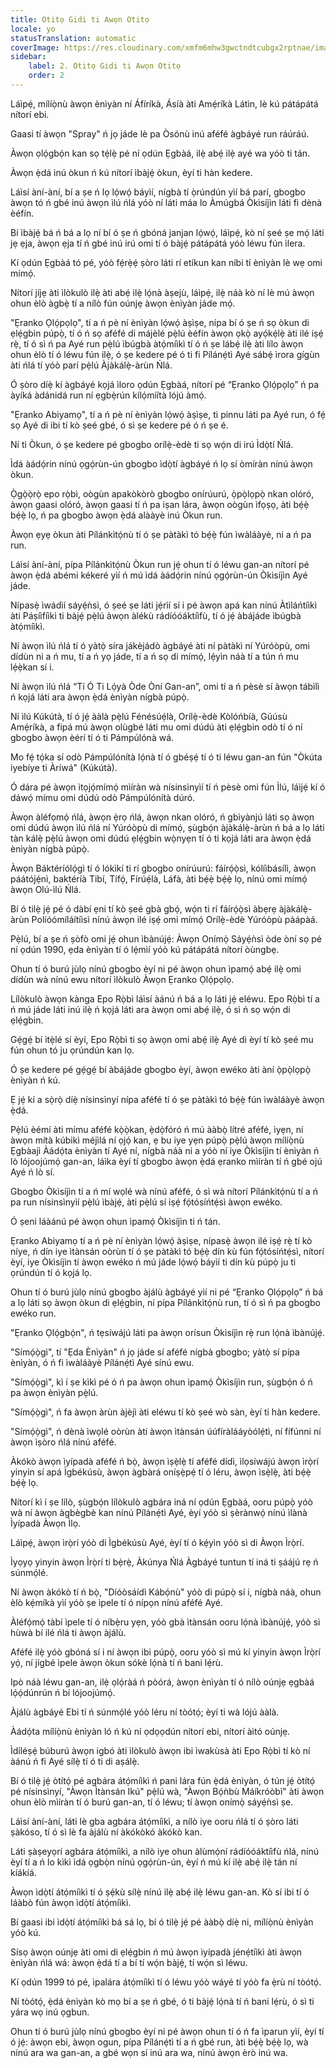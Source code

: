 ```yaml
---
title: Otitọ Gidi ti Awọn Otitọ
locale: yo
statusTranslation: automatic
coverImage: https://res.cloudinary.com/xmfm6mhw3gwctndtcubgx2rptnae/image/upload/v1741354419/small_cover_la_gran_rebelion_28716e29d2.webp
sidebar:
    label: 2. Otitọ Gidi ti Awọn Otitọ
    order: 2
---
```

Láìpẹ́, mílíọ̀nù àwọn ènìyàn ní Áfíríkà, Ásíà àti Amẹ́ríkà Látìn, lè kú pátápátá nítorí ebi.

Gaasi tí àwọn "Spray" ń jọ jáde lè pa Òsónù inú aféfé àgbáyé run ráúráú.

Àwọn ọlọ́gbọ́n kan sọ tẹ́lẹ̀ pé ní ọdún Ẹgbàá, ilẹ̀ abẹ́ ilẹ̀ ayé wa yóò ti tán.

Àwọn ẹ̀dá inú òkun ń kú nítorí ìbàjẹ́ òkun, èyí ti hàn kedere.

Láìsí àní-àní, bí a ṣe ń lọ lọ́wọ́ báyìí, nígbà tí ọ̀rúndún yìí bá parí, gbogbo àwọn tó ń gbé inú àwọn ìlú ńlá yóò ní láti máa lo Àmúgbá Òkìsíjìn láti fi dènà èéfín.

Bí ìbàjẹ́ bá ń bá a lọ ní bí ó ṣe ń gbóná janjan lọ́wọ́, láìpẹ́, kò ní ṣeé ṣe mọ́ láti jẹ ẹja, àwọn ẹja tí ń gbé inú irú omi tí ó bàjẹ́ pátápátá yóò léwu fún ìlera.

Kí ọdún Ẹgbàá tó pé, yóò fẹ́rẹ̀ẹ́ ṣòro láti rí etíkun kan níbi tí ènìyàn lè wẹ omi mímọ́.

Nítorí jíjẹ àti ìlòkulò ilẹ̀ àti abẹ́ ilẹ̀ lọ́nà àṣejù, láìpẹ́, ilẹ̀ náà kò ní lè mú àwọn ohun èlò àgbẹ̀ tí a nílò fún oúnjẹ àwọn ènìyàn jáde mọ́.

"Ẹranko Ọlọ́pọlọ", tí a ń pè ní ènìyàn lọ́wọ́ àṣìṣe, nípa bí ó ṣe ń sọ òkun di ẹlẹ́gbin púpọ̀, tí ó ń sọ aféfé di májèlé pẹ̀lú èéfín àwọn ọkọ̀ ayọ́kẹ́lẹ̀ àti ilé iṣẹ́ rẹ̀, tí ó sì ń pa Ayé run pẹ̀lú ìbúgbà àtọ́míìkì tí ó ń ṣe lábẹ́ ilẹ̀ àti lílo àwọn ohun èlò tí ó léwu fún ilẹ̀, ó ṣe kedere pé ó ti fi Pílánẹ́tì Ayé sábẹ́ ìrora gígùn àti ńlá tí yóò parí pẹ̀lú Àjàkálẹ̀-àrùn Ńlá.

Ó ṣòro díẹ̀ kí àgbáyé kọjá ìloro ọdún Ẹgbàá, nítorí pé “Ẹranko Ọlọ́pọlọ” ń pa àyíká àdánidá run ní ẹgbẹ̀rún kílọ́míítà lójú àmọ́.

"Ẹranko Abiyamọ", tí a ń pè ní ènìyàn lọ́wọ́ àṣìṣe, ti pinnu láti pa Ayé run, ó fẹ́ sọ Ayé di ibi tí kò ṣeé gbé, ó sì ṣe kedere pé ó ń ṣe é.

Ní ti Òkun, ó ṣe kedere pé gbogbo orílẹ̀-èdè ti sọ wọ́n di irú Ìdọ̀tí Ńlá.

Ìdá àádọ́rin nínú ọgọ́rùn-ún gbogbo ìdọ̀tí àgbáyé ń lọ sí òmíràn nínú àwọn òkun.

Ọ̀gọ̀ọ̀rọ̀ epo rọ̀bì, oògùn apakòkòrò gbogbo onírúurú, ọ̀pọ̀lọpọ̀ nkan olóró, àwọn gaasi olóró, àwọn gaasi tí ń pa iṣan lára, àwọn oògùn ìfọṣọ, àti bẹ́ẹ̀ bẹ́ẹ̀ lọ, ń pa gbogbo àwọn ẹ̀dá alààyè inú Òkun run.

Àwọn ẹyẹ òkun àti Pílánkìtọ́nù tí ó ṣe pàtàkì tó bẹ́ẹ̀ fún ìwàláàyè, ni a ń pa run.

Láìsí àní-àní, pípa Pílánkìtọ́nù Òkun run jẹ́ ohun tí ó léwu gan-an nítorí pé àwọn ẹ̀dá abémi kékeré yìí ń mú ìdá àádọ́rin nínú ọgọ́rùn-ún Òkìsíjìn Ayé jáde.

Nípasẹ̀ ìwádìí sáyẹ́ǹsì, ó ṣeé ṣe láti jẹ́rìí sí i pé àwọn apá kan nínú Àtìláńtíìkì àti Páṣíìfíìkì ti bàjẹ́ pẹ̀lú àwọn àlékù rádíóóáktíìfù, tí ó jẹ́ àbájáde ìbúgbà àtọ́míìkì.

Ní àwọn ìlú ńlá tí ó yàtọ̀ síra jákèjádò àgbáyé àti ní pàtàkì ní Yúróòpù, omi dídùn ni a ń mu, tí a ń yọ jáde, tí a ń sọ di mímọ́, lẹ́yìn náà tí a tún ń mu lẹ́ẹ̀kan sí i.

Ní àwọn ìlú ńlá “Tí Ó Ti Lọ́yà Òde Òní Gan-an”, omi tí a ń pèsè sí àwọn tábìlì ń kọjá láti ara àwọn ẹ̀dá ènìyàn nígbà púpọ̀.

Ní ìlú Kúkútà, tí ó jẹ́ ààlà pẹ̀lú Fénésúẹ́là, Orílẹ̀-èdè Kòlóńbíà, Gúúsù Amẹ́ríkà, a fipá mú àwọn olùgbé láti mu omi dúdú àti ẹlẹ́gbin odò tí ó ní gbogbo àwọn èérí tí ó ti Pámpúlónà wá.

Mo fẹ́ tọ́ka sí odò Pámpúlónítà lọ́nà tí ó gbéṣẹ́ tí ó ti léwu gan-an fún "Òkúta iyebíye ti Àríwá" (Kúkútà).

Ó dára pé àwọn ìtọjọ́mímọ́ mìíràn wà nísinsìnyìí tí ń pèsè omi fún Ìlú, láìjẹ́ kí ó dáwọ́ mímu omi dúdú odò Pámpúlónítà dúró.

Àwọn àléfọmọ́ ńlá, àwọn ẹ̀rọ ńlá, àwọn nkan olóró, ń gbìyànjú láti sọ àwọn omi dúdú àwọn ìlú ńlá ní Yúróòpù di mímọ́, ṣùgbọ́n àjàkálẹ̀-àrùn ń bá a lọ láti tàn kálẹ̀ pẹ̀lú àwọn omi dúdú ẹlẹ́gbin wọ̀nyẹn tí ó ti kọjá láti ara àwọn ẹ̀dá ènìyàn nígbà púpọ̀.

Àwọn Báktéríólọ́gì tí ó lókìkí ti rí gbogbo onírúurú: fáírọ́ọ̀sì, kólíìbásílì, àwọn páátójẹ́nì, baktéríà Tibí, Tífọ́, Fírúẹ́là, Láfà, àti bẹ́ẹ̀ bẹ́ẹ̀ lọ, nínú omi mímọ́ àwọn Olú-ìlú Ńlá.

Bí ó tilẹ̀ jẹ́ pé ó dàbí ẹni tí kò ṣeé gbà gbọ́, wọ́n ti rí fáírọ́ọ̀sì àbẹrẹ àjàkálẹ̀-àrùn Políóómíláítíìsì nínú àwọn ilé iṣẹ́ omi mímọ́ Orílẹ̀-èdè Yúróòpù pàápàá.

Pẹ̀lú, bí a ṣe ń ṣòfò omi jẹ́ ohun ìbànújẹ́: Àwọn Onímọ̀ Sáyẹ́ǹsì òde òní sọ pé ní ọdún 1990, ẹda ènìyàn tí ó lẹ́mìí yóò kú pátápátá nítorí òùngbẹ.

Ohun tí ó burú jùlọ nínú gbogbo èyí ni pé àwọn ohun ìpamọ́ abẹ́ ilẹ̀ omi dídùn wà nínú ewu nítorí ìlòkulò Àwọn Ẹranko Ọlọ́pọlọ.

Lílòkulò àwọn kànga Epo Rọ̀bì láìsí àánú ń bá a lọ láti jẹ́ eléwu. Epo Rọ̀bì tí a ń mú jáde láti inú ilẹ̀ ń kọjá láti ara àwọn omi abẹ́ ilẹ̀, ó sì ń sọ wọ́n di ẹlẹ́gbin.

Gẹ́gẹ́ bí ìtẹ̀lé sí èyí, Epo Rọ̀bì ti sọ àwọn omi abẹ́ ilẹ̀ Ayé di èyí tí kò ṣeé mu fún ohun tó ju ọrúndún kan lọ.

Ó ṣe kedere pé gẹ́gẹ́ bí àbájáde gbogbo èyí, àwọn ewéko àti àní ọ̀pọ̀lọpọ̀ ènìyàn ń kú.

Ẹ jẹ́ kí a sọ̀rọ̀ díẹ̀ nísinsìnyí nípa aféfé tí ó ṣe pàtàkì tó bẹ́ẹ̀ fún ìwàláàyè àwọn ẹ̀dá.

Pẹ̀lú èémí àti mímu aféfé kọ̀ọ̀kan, ẹ̀dọ̀fóró ń mú ààbọ̀ lítré aféfé, ìyẹn, ní àwọn mítà kúbikì méjìlá ní ọjọ́ kan, ẹ bu iye yẹn púpọ̀ pẹ̀lú àwọn mílíọ̀nù Ẹgbàajì Àádọ́ta ènìyàn tí Ayé ní, nígbà náà ni a yóò ní iye Òkìsíjìn tí ènìyàn ń lò lójoojúmọ́ gan-an, láìka èyí tí gbogbo àwọn ẹ̀dá ẹranko mìíràn tí ń gbé ojú Ayé ń lò sí.

Gbogbo Òkìsíjìn tí a ń mí wọlé wà nínú aféfé, ó sì wà nítorí Pílánkìtọ́nù tí a ń pa run nísinsìnyìí pẹ̀lú ìbàjẹ́, àti pẹ̀lú sí iṣẹ́ fọ́tósíńtẹ́sì àwọn ewéko.

Ó ṣeni láàánú pé àwọn ohun ìpamọ́ Òkìsíjìn ti ń tán.

Ẹranko Abiyamọ tí a ń pè ní ènìyàn lọ́wọ́ àṣìṣe, nípasẹ̀ àwọn ilé iṣẹ́ rẹ̀ tí kò níye, ń dín iye ìtànsán oòrùn tí ó ṣe pàtàkì tó bẹ́ẹ̀ dín kù fún fọ́tósíńtẹ́sì, nítorí èyí, iye Òkìsíjìn tí àwọn ewéko ń mú jáde lọ́wọ́ báyìí ti dín kù púpọ̀ ju ti ọrúndún tí ó kọjá lọ.

Ohun tí ó burú jùlọ nínú gbogbo àjálù àgbáyé yìí ni pé “Ẹranko Ọlọ́pọlọ” ń bá a lọ láti sọ àwọn òkun di ẹlẹ́gbin, ní pípa Pílánkìtọ́nù run, tí ó sì ń pa gbogbo ewéko run.

"Ẹranko Ọlọ́gbọ́n", ń tẹsíwájú láti pa àwọn orísun Òkìsíjìn rẹ̀ run lọ́nà ìbànújẹ́.

"Símọ́ọ̀gì", tí "Ẹda Ènìyàn" ń jọ jáde sí aféfé nígbà gbogbo; yàtọ̀ sí pípa ènìyàn, ó ń fi ìwàláàyè Pílánẹ́tì Ayé sínú ewu.

"Símọ́ọ̀gì", kì í ṣe kìkì pé ó ń pa àwọn ohun ìpamọ́ Òkìsíjìn run, ṣùgbọ́n ó ń pa àwọn ènìyàn pẹ̀lú.

"Símọ́ọ̀gì", ń fa àwọn àrùn àjèjì àti eléwu tí kò ṣeé wò sàn, èyí ti hàn kedere.

"Símọ́ọ̀gì", ń dènà ìwọlé oòrùn àti àwọn ìtànsán úúfíràlááyòólẹ́tì, ní fífúnni ní àwọn ìṣòro ńlá nínú aféfé.

Àkókò àwọn ìyípadà aféfé ń bọ̀, àwọn ìṣẹ̀lẹ̀ tí aféfé dídì, ìlọsíwájú àwọn ìrọ̀rí yinyin sí apá Ìgbékúsù, àwọn àgbàrá oníṣẹ̀pẹ́ tí ó léru, àwọn ìsẹ̀lẹ̀, àti bẹ́ẹ̀ bẹ́ẹ̀ lọ.

Nítorí kì í ṣe lílò, ṣùgbọ́n lílòkulò agbára iná ní ọdún Ẹgbàá, ooru púpọ̀ yóò wà ní àwọn àgbègbè kan nínú Pílánẹ́tì Ayé, èyí yóò sì ṣèrànwọ́ nínú ìlànà Ìyípadà Àwọn Ìlọ.

Láìpẹ́, àwọn ìrọ̀rí yóò di Ìgbékúsù Ayé, èyí tí ó kẹ́yìn yóò sì di Àwọn Ìrọ̀rí.

Ìyọyọ yinyin àwọn Ìrọ̀rí ti bẹ̀rẹ̀, Àkúnya Ńlá Àgbáyé tuntun tí iná ti ṣáájú rẹ ń súnmọ́lé.

Ní àwọn àkókò tí ń bọ̀, "Díóòsáídì Kábọ́nù" yóò di púpọ̀ sí i, nígbà náà, ohun èlò kẹ́míkà yìí yóò ṣe ìpele tí ó nípọn nínú aféfé Ayé.

Àléfọ́mọ́ tàbí ìpele tí ó níbẹ̀ru yẹn, yóò gbà ìtànsán ooru lọ́nà ìbànújẹ́, yóò sì hùwà bí ilé ńlá ti àwọn àjálù.

Aféfé ilẹ̀ yóò gbóná sí i ní àwọn ibi púpọ̀, ooru yóò sì mú kí yinyin àwọn Ìrọ̀rí yọ́, ní jígbé ìpele àwọn òkun sókè lọ́nà tí ń bani lẹ́rù.

Ipò náà léwu gan-an, ilẹ̀ ọlọ́ràá ń pòórá, àwọn ènìyàn tí ó nílò oúnjẹ ẹgbàá lọ́ọ́dúnrún ń bí lójoojúmọ́.

Àjálù àgbáyé Ebi tí ń súnmọ́lé yóò léru ní tòótọ́; èyí ti wà lójú ààlà.

Àádọ́ta mílíọ̀nù ènìyàn ló ń kú ní ọdọọdún nítorí ebi, nítorí àìtó oúnjẹ.

Ìdíléṣẹ́ búburú àwọn igbó àti ìlòkulò àwọn ibi ìwakùsà àti Epo Rọ̀bì tí kò ní àánú ń fi Ayé sílẹ̀ tí ó ti di aṣálẹ̀.

Bí ó tilẹ̀ jẹ́ òtítọ́ pé agbára átọ́míìkì ń pani lára fún ẹ̀dá ènìyàn, ó tún jẹ́ òtítọ́ pé nísinsìnyí, "Àwọn Ìtànsán Ikú" pẹ̀lú wà, "Àwọn Bọ́ǹbù Máíkróòbì" àti àwọn ohun èlò mìíràn tí ó burú gan-an, tí ó léwu; tí àwọn onímọ̀ sáyẹ́ǹsì ṣe.

Láìsí àní-àní, láti lè gba agbára átọ́míìkì, a nílò iye ooru ńlá tí ó ṣòro láti ṣàkóso, tí ó sì lè fa àjálù ní àkókòkó àkókò kan.

Láti ṣàṣeyọrí agbára átọ́míìkì, a nílò iye ohun àlùmọ́ní rádíóóáktíìfù ńlá, nínú èyí tí a ń lo kìkì ìdá ọgbọ̀n nínú ọgọ́rùn-ún, èyí ń mú kí ilẹ̀ abẹ́ ilẹ̀ tán ní kíákíá.

Àwọn ìdọ̀tí átọ́míìkì tí ó ṣẹ́kù sílẹ̀ nínú ilẹ̀ abẹ́ ilẹ̀ léwu gan-an. Kò sí ibi tí ó láàbò fún àwọn ìdọ̀tí átọ́míìkì.

Bí gaasi ibi ìdọ̀tí átọ́míìkì bá sá lọ, bí ó tilẹ̀ jẹ́ pé ààbọ̀ díẹ̀ ni, mílíọ̀nù ènìyàn yóò kú.

Sísọ àwọn oúnjẹ àti omi di ẹlẹ́gbin ń mú àwọn ìyípadà jénẹ́tíìkì àti àwọn ènìyàn ńlá wá: àwọn ẹ̀dá tí a bí tí wọ́n bàjẹ́, tí wọ́n sì léwu.

Kí ọdún 1999 tó pé, ìpalára átọ́míìkì tí ó léwu yóò wáyé tí yóò fa ẹ̀rù ní tòótọ́.

Ní tòótọ́, ẹ̀dá ènìyàn kò mọ bí a ṣe ń gbé, ó ti bàjẹ́ lọ́nà tí ń bani lẹ́rù, ó sì ti yára wọ inú ọgbun.

Ohun tí ó burú jùlọ nínú gbogbo èyí ni pé àwọn ohun tí ó ń fa ìparun yìí, èyí tí ó jẹ́: àwọn ebi, àwọn ogun, pípa Pílánẹ́tì tí a ń gbé run, àti bẹ́ẹ̀ bẹ́ẹ̀ lọ, wà nínú ara wa gan-an, a gbé wọn sí inú ara wa, nínú àwọn èrò inú wa.
